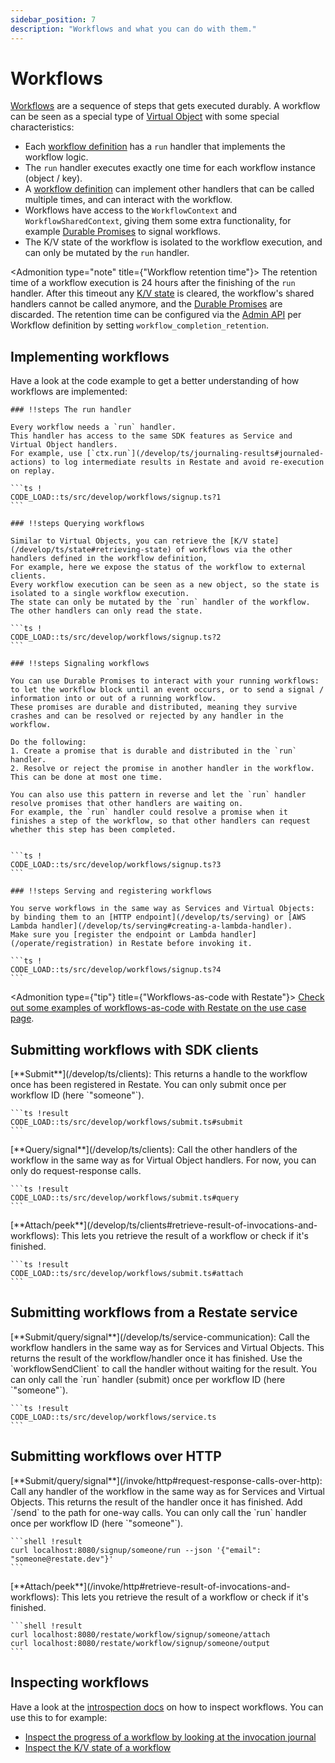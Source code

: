```yaml
---
sidebar_position: 7
description: "Workflows and what you can do with them."
---
```



# Workflows

[Workflows](/concepts/services#workflows) are a sequence of steps that gets executed durably.
A workflow can be seen as a special type of [Virtual Object](/concepts/services#virtual-objects) with some special characteristics:

- Each [workflow definition](/develop/ts/overview#workflows) has a `run` handler that implements the workflow logic.
- The `run` handler executes exactly one time for each workflow instance (object / key).
- A [workflow definition](/develop/ts/overview#workflows) can implement other handlers that can be called multiple times, and can interact with the workflow.
- Workflows have access to the `WorkflowContext` and `WorkflowSharedContext`, giving them some extra functionality, for example [Durable Promises](/develop/ts/workflows#signaling-workflows) to signal workflows.
- The K/V state of the workflow is isolated to the workflow execution, and can only be mutated by the `run` handler.

<Admonition type="note" title={"Workflow retention time"}>
    The retention time of a workflow execution is 24 hours after the finishing of the `run` handler.
    After this timeout any [K/V state](/develop/ts/state) is cleared, the workflow's shared handlers cannot be called anymore, and the [Durable Promises](/develop/ts/workflows#signaling-workflows) are discarded.
    The retention time can be configured via the [Admin API](/adminapi/modify-service) per Workflow definition by setting `workflow_completion_retention`.
</Admonition>

## Implementing workflows
Have a look at the code example to get a better understanding of how workflows are implemented:

<Scrollycoding>

    ### !!steps The run handler

    Every workflow needs a `run` handler.
    This handler has access to the same SDK features as Service and Virtual Object handlers.
    For example, use [`ctx.run`](/develop/ts/journaling-results#journaled-actions) to log intermediate results in Restate and avoid re-execution on replay.

    ```ts !
    CODE_LOAD::ts/src/develop/workflows/signup.ts?1
    ```

    ### !!steps Querying workflows

    Similar to Virtual Objects, you can retrieve the [K/V state](/develop/ts/state#retrieving-state) of workflows via the other handlers defined in the workflow definition,
    For example, here we expose the status of the workflow to external clients.
    Every workflow execution can be seen as a new object, so the state is isolated to a single workflow execution.
    The state can only be mutated by the `run` handler of the workflow. The other handlers can only read the state.

    ```ts !
    CODE_LOAD::ts/src/develop/workflows/signup.ts?2
    ```

    ### !!steps Signaling workflows

    You can use Durable Promises to interact with your running workflows: to let the workflow block until an event occurs, or to send a signal / information into or out of a running workflow.
    These promises are durable and distributed, meaning they survive crashes and can be resolved or rejected by any handler in the workflow.

    Do the following:
    1. Create a promise that is durable and distributed in the `run` handler.
    2. Resolve or reject the promise in another handler in the workflow. This can be done at most one time.

    You can also use this pattern in reverse and let the `run` handler resolve promises that other handlers are waiting on.
    For example, the `run` handler could resolve a promise when it finishes a step of the workflow, so that other handlers can request whether this step has been completed.


    ```ts !
    CODE_LOAD::ts/src/develop/workflows/signup.ts?3
    ```

    ### !!steps Serving and registering workflows

    You serve workflows in the same way as Services and Virtual Objects: by binding them to an [HTTP endpoint](/develop/ts/serving) or [AWS Lambda handler](/develop/ts/serving#creating-a-lambda-handler).
    Make sure you [register the endpoint or Lambda handler](/operate/registration) in Restate before invoking it.

    ```ts !
    CODE_LOAD::ts/src/develop/workflows/signup.ts?4
    ```
</Scrollycoding>

<Admonition type={"tip"} title={"Workflows-as-code with Restate"}>
    [Check out some examples of workflows-as-code with Restate on the use case page](/use-cases/workflows).
</Admonition>

## Submitting workflows with SDK clients
<TextAndCode>
    [**Submit**](/develop/ts/clients):
    This returns a handle to the workflow once has been registered in Restate.
    You can only submit once per workflow ID (here `"someone"`).

    ```ts !result
    CODE_LOAD::ts/src/develop/workflows/submit.ts#submit
    ```

</TextAndCode>

<TextAndCode>
    [**Query/signal**](/develop/ts/clients):
    Call the other handlers of the workflow in the same way as for Virtual Object handlers.
    For now, you can only do request-response calls.

    ```ts !result
    CODE_LOAD::ts/src/develop/workflows/submit.ts#query
    ```
</TextAndCode>

<TextAndCode>
    [**Attach/peek**](/develop/ts/clients#retrieve-result-of-invocations-and-workflows):
    This lets you retrieve the result of a workflow or check if it's finished.

    ```ts !result
    CODE_LOAD::ts/src/develop/workflows/submit.ts#attach
    ```
</TextAndCode>

## Submitting workflows from a Restate service
<TextAndCode>
    [**Submit/query/signal**](/develop/ts/service-communication):
    Call the workflow handlers in the same way as for Services and Virtual Objects.
    This returns the result of the workflow/handler once it has finished.
    Use the `workflowSendClient` to call the handler without waiting for the result.
    You can only call the `run` handler (submit) once per workflow ID (here `"someone"`).

    ```ts !result
    CODE_LOAD::ts/src/develop/workflows/service.ts
    ```
</TextAndCode>

## Submitting workflows over HTTP
<TextAndCode>
    [**Submit/query/signal**](/invoke/http#request-response-calls-over-http):
    Call any handler of the workflow in the same way as for Services and Virtual Objects.
    This returns the result of the handler once it has finished.
    Add `/send` to the path for one-way calls.
    You can only call the `run` handler once per workflow ID (here `"someone"`).

    ```shell !result
    curl localhost:8080/signup/someone/run --json '{"email": "someone@restate.dev"}'
    ```
</TextAndCode>

<TextAndCode>
    [**Attach/peek**](/invoke/http#retrieve-result-of-invocations-and-workflows):
    This lets you retrieve the result of a workflow or check if it's finished.

    ```shell !result
    curl localhost:8080/restate/workflow/signup/someone/attach
    curl localhost:8080/restate/workflow/signup/someone/output
    ```

</TextAndCode>


## Inspecting workflows

Have a look at the [introspection docs](/operate/introspection) on how to inspect workflows.
You can use this to for example:
- [Inspect the progress of a workflow by looking at the invocation journal](/operate/introspection#inspecting-the-invocation-journal)
- [Inspect the K/V state of a workflow](/operate/introspection#inspecting-application-state)





